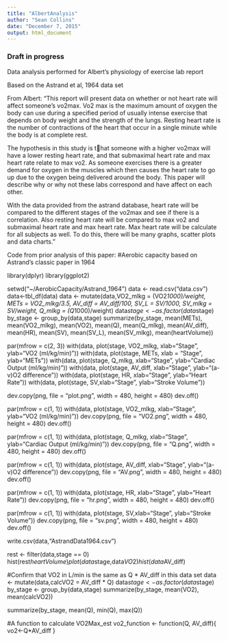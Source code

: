 ```yaml
---
title: "AlbertAnalysis"
author: "Sean Collins"
date: "December 7, 2015"
output: html_document
---
```


### Draft in progress
 
Data analysis performed for Albert's physiology of exercise lab report

Based on the Astrand et al, 1964 data set

From Albert:
"This report will present data on whether or not heart rate will affect someone's vo2max. Vo2 max is the maximum amount of oxygen the body can use during a specified period of usually intense exercise that depends on body weight and the strength of the lungs. Resting heart rate is the number of contractions of the heart that occur in a single minute while the body is at complete rest.

The hypothesis in this study is that someone with a higher vo2max will have a lower resting heart rate, and that submaximal heart rate and max heart rate relate to max vo2. As someone exercises there is a greater demand for oxygen in the muscles which then causes the heart rate to go up due to the oxygen being delivered around the body. This paper will describe why or why not these labs correspond and have affect on each other.

With the data provided from the astrand database, heart rate will be compared to the different stages of the vo2max and see if there is a correlation. Also resting heart rate will be compared to max vo2 and submaximal heart rate and max heart rate. Max heart rate will be calculate for all subjects as well. To do this, there will be many graphs, scatter plots and data charts."


Code from prior analysis of this paper:
#Aerobic capacity based on Astrand's classic paper in 1964

library(dplyr)
library(ggplot2)

setwd("~/AerobicCapacity/Astrand_1964")
data <- read.csv("data.csv")
data<-tbl_df(data)
data <- mutate(data,VO2_mlkg = (VO2*1000)/weight, METs = VO2_mlkg/3.5, AV_diff = AV_diff/100, SV_L = SV/1000, SV_mlkg = SV/weight, Q_mlkg = (Q*1000)/weight)
data$stage <- as.factor(data$stage)
by_stage <- group_by(data,stage)
summarize(by_stage, mean(METs), mean(VO2_mlkg), mean(VO2), mean(Q), mean(Q_mlkg), mean(AV_diff), mean(HR), mean(SV), mean(SV_L), mean(SV_mlkg), mean(heartVolume))


par(mfrow = c(2, 3))
with(data, plot(stage, VO2_mlkg, xlab="Stage", ylab="VO2 (ml/kg/min)"))
with(data, plot(stage, METs, xlab = "Stage", ylab="METs"))
with(data, plot(stage, Q_mlkg, xlab="Stage", ylab="Cardiac Output (ml/kg/min)"))
with(data, plot(stage, AV_diff, xlab="Stage", ylab="(a-v)O2 difference"))
with(data, plot(stage, HR, xlab="Stage", ylab="Heart Rate"))
with(data, plot(stage, SV,xlab="Stage", ylab="Stroke Volume"))


dev.copy(png, file = "plot.png", width = 480, height = 480)
dev.off()

par(mfrow = c(1, 1))
with(data, plot(stage, VO2_mlkg, xlab="Stage", ylab="VO2 (ml/kg/min)"))
dev.copy(png, file = "VO2.png", width = 480, height = 480)
dev.off()

par(mfrow = c(1, 1))
with(data, plot(stage, Q_mlkg, xlab="Stage", ylab="Cardiac Output (ml/kg/min)"))
dev.copy(png, file = "Q.png", width = 480, height = 480)
dev.off()

par(mfrow = c(1, 1))
with(data, plot(stage, AV_diff, xlab="Stage", ylab="(a-v)O2 difference"))
dev.copy(png, file = "AV.png", width = 480, height = 480)
dev.off()


par(mfrow = c(1, 1))
with(data, plot(stage, HR, xlab="Stage", ylab="Heart Rate"))
dev.copy(png, file = "hr.png", width = 480, height = 480)
dev.off()

par(mfrow = c(1, 1))
with(data, plot(stage, SV,xlab="Stage", ylab="Stroke Volume"))
dev.copy(png, file = "sv.png", width = 480, height = 480)
dev.off()


write.csv(data,"AstrandData1964.csv")

rest <- filter(data,stage == 0)
hist(rest$heartVolume)
plot(data$stage,data$VO2)
hist(data$AV_diff)

#Confirm that VO2 in L/min is the same as Q * AV_diff in this data set
data <- mutate(data,calcVO2 = AV_diff * Q)
data$stage <- as.factor(data$stage)
by_stage <- group_by(data,stage)
summarize(by_stage, mean(VO2), mean(calcVO2))

summarize(by_stage, mean(Q), min(Q), max(Q))

#A function to calculate VO2Max_est
vo2_function <- function(Q, AV_diff){
	vo2<-Q*AV_diff
}


